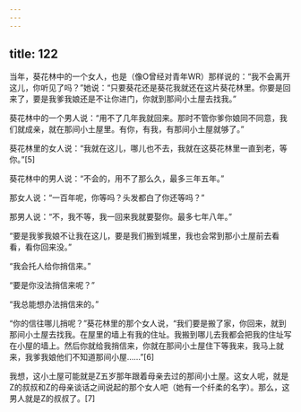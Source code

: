 ```yaml
---
---
---
```

title: 122
---



当年，葵花林中的一个女人，也是（像O曾经对青年WR）那样说的：“我不会离开这儿，你听见了吗？”她说：“只要葵花还是葵花我就还在这片葵花林里。你要是回来了，要是我爹我娘还是不让你进门，你就到那间小土屋去找我。”

葵花林中的一个男人说：“用不了几年我就回来。那时不管你爹你娘同不同意，我们就成亲，就在那间小土屋里。有你，有我，有那间小土屋就够了。”

葵花林里的女人说：“我就在这儿，哪儿也不去，我就在这葵花林里一直到老，等你。”[5]

葵花林中的男人说：“不会的，用不了那么久，最多三年五年。”

那女人说：“一百年呢，你等吗？头发都白了你还等吗？”

那男人说：“不，我不等，我一回来我就要娶你。最多七年八年。”

“要是我爹我娘不让我在这儿，要是我们搬到城里，我也会常到那小土屋前去看看，看你回来没。”

“我会托人给你捎信来。”

“要是你没法捎信来呢？”

“我总能想办法捎信来的。”

“你的信往哪儿捎呢？”葵花林里的那个女人说，“我们要是搬了家，你回来，就到那间小土屋去找我。在屋里的墙上有我的住址。我搬到哪儿去我都会把我的住址写在小屋的墙上。然后你就给我捎信来，你就在那间小土屋住下等我来，我马上就来，我爹我娘他们不知道那间小屋……”[6]

我想，这小土屋可能就是Z五岁那年跟着母亲去过的那间小土屋。这女人呢，就是Z的叔叔和Z的母亲谈话之间说起的那个女人吧（她有一个纤柔的名字）。那么，这男人就是Z的叔叔了。[7]